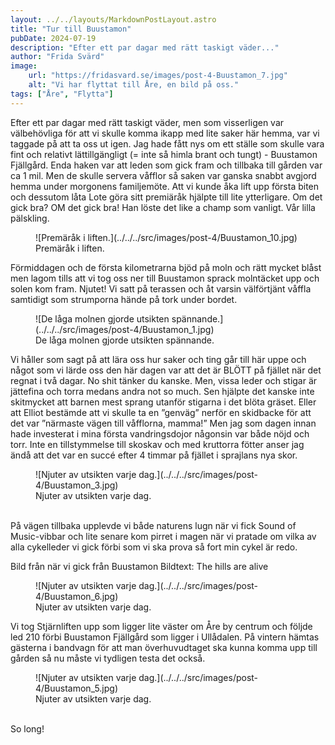 ```yaml
---
layout: ../../layouts/MarkdownPostLayout.astro
title: "Tur till Buustamon"
pubDate: 2024-07-19
description: "Efter ett par dagar med rätt taskigt väder..."
author: "Frida Svärd"
image:
    url: "https://fridasvard.se/images/post-4-Buustamon_7.jpg"
    alt: "Vi har flyttat till Åre, en bild på oss."
tags: ["Åre", "Flytta"]
---
```



Efter ett par dagar med rätt taskigt väder, men som visserligen var välbehövliga för att vi skulle komma ikapp med lite saker här hemma, var vi taggade på att ta oss ut igen. Jag hade fått nys om ett ställe som skulle vara fint och relativt lättillgängligt (= inte så himla brant och tungt) - Buustamon Fjällgård. Enda haken var att leden som gick fram och tillbaka till gården var ca 1 mil. Men de skulle servera våfflor så saken var ganska snabbt avgjord hemma under morgonens familjemöte. Att vi kunde åka lift upp första biten och dessutom låta Lote göra sitt premiäråk hjälpte till lite ytterligare. Om det gick bra? OM det gick bra! Han löste det like a champ som vanligt. Vår lilla pälskling.

<figure data-lightbox="true">
    ![Premäråk i liften.](../../../src/images/post-4/Buustamon_10.jpg)
    <figcaption>Premäråk i liften.</figcaption>
</figure>

Förmiddagen och de första kilometrarna bjöd på moln och rätt mycket blåst men lagom tills att vi tog oss ner till Buustamon sprack molntäcket upp och solen kom fram. Njutet! Vi satt på terassen och åt varsin välförtjänt våffla samtidigt som strumporna hände på tork under bordet.

<figure data-lightbox="true">
    ![De låga molnen gjorde utsikten spännande.](../../../src/images/post-4/Buustamon_1.jpg)
    <figcaption>De låga molnen gjorde utsikten spännande.</figcaption>
</figure>

Vi håller som sagt på att lära oss hur saker och ting går till här uppe och något som vi lärde oss den här dagen var att det är BLÖTT på fjället när det regnat i två dagar. No shit tänker du kanske. Men, vissa leder och stigar är jättefina och torra medans andra not so much. Sen hjälpte det kanske inte skitmycket att barnen mest sprang utanför stigarna i det blöta gräset. Eller att Elliot bestämde att vi skulle ta en ”genväg” nerför en skidbacke för att det var ”närmaste vägen till våfflorna, mamma!” Men jag som dagen innan hade investerat i mina första vandringsdojor någonsin var både nöjd och torr. Inte en tillstymmelse till skoskav och med kruttorra fötter anser jag ändå att det var en succé efter 4 timmar på fjället i sprajlans nya skor.

<figure data-lightbox="true">
    ![Njuter av utsikten varje dag.](../../../src/images/post-4/Buustamon_3.jpg)
    <figcaption>Njuter av utsikten varje dag.</figcaption>
</figure>

<br />
På vägen tillbaka upplevde vi både naturens lugn när vi fick Sound of Music-vibbar och lite senare kom pirret i magen när
vi pratade om vilka av alla cykelleder vi gick förbi som vi ska prova så fort min cykel är redo.

Bild från när vi gick från Buustamon
Bildtext: The hills are alive

<figure data-lightbox="true">
    ![Njuter av utsikten varje dag.](../../../src/images/post-4/Buustamon_6.jpg)
    <figcaption>Njuter av utsikten varje dag.</figcaption>
</figure>

Vi tog Stjärnliften upp som ligger lite väster om Åre by centrum och följde led 210 förbi Buustamon Fjällgård som ligger i Ullådalen. På vintern hämtas gästerna i bandvagn för att man överhuvudtaget ska kunna komma upp till gården så nu måste vi tydligen testa det också.

<figure data-lightbox="true">
    ![Njuter av utsikten varje dag.](../../../src/images/post-4/Buustamon_5.jpg)
    <figcaption>Njuter av utsikten varje dag.</figcaption>
</figure>

<br />
So long!
